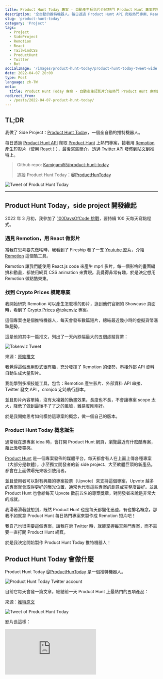 ```yaml
---
title: Product Hunt Today 專案 - 自動產生短影片介紹熱門 Product Hunt 專案的推特機器人
description: '全自動的推特機器人。每日透過 Product Hunt API 爬取熱門專案、React.js Remotion 產生短影片，Twitter API 發佈到貼文到推特上。'
slug: 'product-hunt-today'
category: 'Project'
tags:
  - Project
  - SideProject
  - Remotion
  - React
  - TailwindCSS
  - ProductHunt
  - Twitter
  - Bot
socialImage: '/images/product-hunt-today/product-hunt-today-tweet-wide.jpg'
date: 2022-04-07 20:00
type: Post
language: zh-TW
meta:
  title: Product Hunt Today 專案 - 自動產生短影片介紹熱門 Product Hunt 專案的推特機器人
redirect_from:
  - /posts/2022-04-07-product-hunt-today/
---
```


## TL;DR

我做了 Side Project：[Product Hunt Today](https://twitter.com/ProductHunToday)，一個全自動的推特機器人。

每日透過 [Product Hunt API]((https://api.producthunt.com/v2/docs)) 爬取 [Product Hunt](https://www.producthunt.com/) 上熱門專案，接著用 [Remotion](https://www.remotion.dev/) 產生短影片（使用 React！），最後寫些簡介，透過 [Twitter API](https://developer.twitter.com/en/docs/twitter-api) 發佈到貼文到推特上。

> Github repo: [Kamigami55/product-hunt-today](https://github.com/Kamigami55/product-hunt-today)
>
> 追蹤 Product Hunt Today：[@ProductHunToday](https://twitter.com/ProductHunToday)

![Tweet of Product Hunt Today](/images/product-hunt-today/product-hunt-today-tweet.jpg)

---

## Product Hunt Today，side project 開發緣起

2022 年 3 月初，我參加了 [100DaysOfCode 挑戰](https://www.100daysofcode.com/)，要持續 100 天每天寫點程式。

### 遇見 Remotion，用 React 做影片

當我在思考要先做啥時，我看到了 Fireship 發了一支 [Youtube 影片](https://youtu.be/deg8bOoziaE)，介紹 [Remotion](https://www.remotion.dev/) 這個酷工具。

Remotion 讓我們能使用 React.js code 來產生 mp4 影片，每一個影格的畫面編排和動畫，都使用網頁 CSS animation 來實現。我覺得非常有趣，於是決定想用 Remotion 做點酷東東。

### 找到 Crypto Prices 模範專案

我開始研究 Remotion 可以產生怎麼樣的影片，逛到他們官網的 Showcase 頁面時，看到了 [Crypto Prices](https://www.remotion.dev/showcase#fAhMmqHE5fQg9V7H2CwNj4buFC6JhLDfgaMI9OBpYhw) [@tokenviz](https://twitter.com/tokenviz) 專案。

這個專案也是個推特機器人，每天會發布數篇短片，總結最近幾小時的虛擬貨幣漲跌趨勢。

這是他的其中一篇推文，列出了一天內跌幅最大的五個虛擬貨幣：

![Tokenviz Tweet](/images/product-hunt-today/tokenviz-tweet.jpg)

來源：[原始推文](https://twitter.com/tokenviz/status/1512021029220384770)

我覺得這個應用形式很有趣，充分發揮了 Remotion 的優勢，串接外部 API 資料自動生成大量影片。

我能學到多項技能工具，包含：Remotion 產生影片、外部資料 API 串接、Twitter 發文 API ，cronjob 定時執行腳本。

並且影片內容單純，沒有太複雜的動畫效果，長度也不長，不會讓專案 scope 太大，降低了做到最後不了了之的風險，難易度剛剛好。

於是我開始思考如何模仿這專案的概念，做一個自己的版本。

### Product Hunt Today 概念誕生

通常我在想專案 idea 時，會打開 Product Hunt 網頁，瀏覽最近有什麼酷專案，藉此激發靈感。

[Product Hunt](https://www.producthunt.com/) 是一個專案發佈的媒體平台，每天都會有人在上面上傳各種專案（大部分是軟體），小至獨立開發者的新 side project、大至軟體巨頭的新產品，都會在上面做曝光來吸引使用者。

並且使用者可以對有興趣的專案投票（Upvote）來支持這個專案，Upvote 越多的專案就會取得更好的曝光位置，通常也代表這些專案的創意或完整度最好。並且 Product Hunt 也會給每天 Upvote 數前五名的專案獎章，對開發者來說是非常大的成就。

我滑著滑著就想到，既然 Product Hunt 也是每天都變化迅速，有也排名概念，那我不如就拿 Product Hunt 每日熱門專案來製作成 Remotion 短片吧！

我自己也很需要這個專案，讓我在滑 Twitter 時，就能掌握每天熱門專案，而不需要一直打開 Product Hunt 網頁。

於是我決定開始製作 Product Hunt Today 推特機器人！

## Product Hunt Today 會做什麼

Product Hunt Today [@ProductHunToday](https://twitter.com/ProductHunToday) 是一個推特機器人。

![Product Hunt Today Twitter account](/images/product-hunt-today/product-hunt-today-twitter-account.jpg)

目前它每天會發一篇文章，總結前一天 Product Hunt 上最熱門的五項產品：

來源：[推特原文](https://twitter.com/ProductHunToday/status/1506186218714849287)

![Tweet of Product Hunt Today](/images/product-hunt-today/product-hunt-today-tweet.jpg)

影片長這樣：

<div style={{ padding: '75% 0 0 0', position: 'relative' }}>
  <iframe
    src="https://player.vimeo.com/video/696961349?h=9959e30b92&badge=0&autopause=0&player_id=0&app_id=58479"
    frameBorder={0}
    allow="autoplay; fullscreen; picture-in-picture"
    allowFullScreen=""
    style={{
      position: 'absolute',
      top: 0,
      left: 0,
      width: '100%',
      height: '100%',
    }}
    title="Product Hunt Today video"
  />
</div>

並且討論串裡會包含五項產品的網址，及更完整的描述：

![Thread of Product Hunt Today](/images/product-hunt-today/product-hunt-today-thread.jpg)

從 2022 年 3 月 20 日開始持續全自動化推文，讓你輕鬆掌握每天熱門專案。

> Product Hunt Today 現在也被 showcase 在 Remotion 官網了！
>
> [Remotion showcase 頁](https://www.remotion.dev/showcase#9vegqVB2n02YrTL3c38HoOyd7Smytz01Hl3qaXI5KCOZM)

## 技術

Product Hunt Today 使用到了以下技術工具：

- [Remotion](https://www.remotion.dev/): 用 React 產生影片
- [Product Hunt API 2.0 (GraphQL)](https://api.producthunt.com/v2/docs): 抓取 Product Hunt 熱門產品
- [Twitter API](https://developer.twitter.com/en/docs/twitter-api): 自動上傳影片並發文至推特
- [Tailwind CSS](https://tailwindcss.com/): 影片內容的 CSS 樣式
- [Github Actions](https://github.com/features/actions): 每天定時觸發腳本（從 Product Hunt 抓資料 -> 產生影片 -> 發文至 Twitter）
- [google/zx](https://github.com/google/zx): 用 JavaScript 寫腳本
- Node.js (v16.14.0): 腳本執行環境

專案完全開源，原始碼可以在 Github 上看到：

Github repo: [Kamigami55/product-hunt-today](https://github.com/Kamigami55/product-hunt-today)

## 下一步

我花了一週完成了 Product Hunt Today！

我非常喜歡這個專案，規模剛剛好，能學到很多新技術，能完全免費自動運作，而且能實際幫助我自己和其他人！

接下來我會繼續完成 #100DaysOfCode 挑戰，下一階段目標是優化個人網站。

有空時也會繼續改良 Product Hunt Today，預期方向如下：

- 增加推文種類（每週回顧、每月回顧、當日即時熱門專案）
- 優化影片樣式，讓內容更好吸收（現在輪播太快、文字有點多）
- 撰寫更多部落格文章，介紹 Product Hunt Today 實際 code 原理，以及各項技術介紹（Remotion 101 之類的）

That's all！

如果你喜歡這個專案，歡迎追蹤它，並給 Github repo 一個 star，讓我更有動力打造更多有趣專案！

> 追蹤 Product Hunt Today 推特，支持這個酷酷機器人：[@ProductHunToday](https://twitter.com/ProductHunToday)
>
> 追蹤我的推特，我會分享更多 side project 開發歷程：[@EasonChang_me](https://twitter.com/EasonChang_me)
>
> Github repo 給個大大的 star：[Kamigami55/product-hunt-today](https://github.com/Kamigami55/product-hunt-today)
